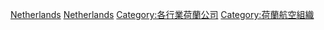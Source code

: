 {{Commonscat|Airlines of the Netherlands}}

[[Category:各国航空公司|Netherlands]]
[[Category:欧洲航空公司|Netherlands]]
[[Category:各行業荷蘭公司|Category:各行業荷蘭公司]]
[[Category:荷蘭航空組織|Category:荷蘭航空組織]]